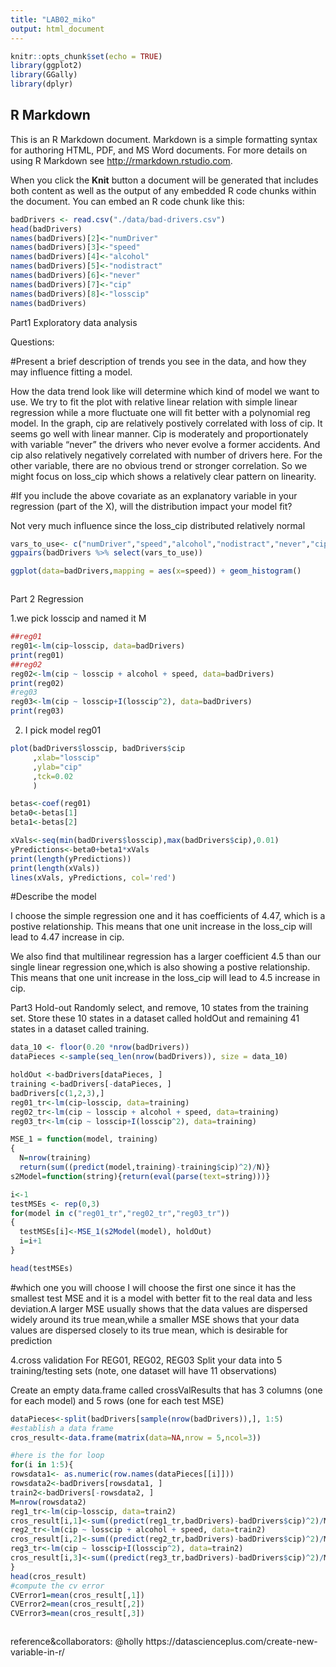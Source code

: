 ```yaml
---
title: "LAB02_miko"
output: html_document
---
```


```r
knitr::opts_chunk$set(echo = TRUE)
library(ggplot2)
library(GGally)
library(dplyr)

```

## R Markdown

This is an R Markdown document. Markdown is a simple formatting syntax for authoring HTML, PDF, and MS Word documents. For more details on using R Markdown see <http://rmarkdown.rstudio.com>.

When you click the **Knit** button a document will be generated that includes both content as well as the output of any embedded R code chunks within the document. You can embed an R code chunk like this:

```r
badDrivers <- read.csv("./data/bad-drivers.csv")
head(badDrivers)
names(badDrivers)[2]<-"numDriver"
names(badDrivers)[3]<-"speed"
names(badDrivers)[4]<-"alcohol"
names(badDrivers)[5]<-"nodistract"
names(badDrivers)[6]<-"never"
names(badDrivers)[7]<-"cip"
names(badDrivers)[8]<-"losscip"
names(badDrivers)
```
Part1 Exploratory data analysis

Questions:

#Present a brief description of trends you see in the data, and how they may influence fitting a model.

How the data trend look like will determine which kind of model we want to use. We try to fit the plot with relative linear relation with simple linear regression while a more fluctuate one will fit better with a polynomial reg model. In the graph, cip are relatively postively correlated with loss of cip. It seems go well with linear manner. Cip is moderately and proportionately with variable "never" the drivers who never evolve a former accidents. And cip also relatively negatively correlated with number of drivers here. For the other variable, there are no obvious trend or stronger correlation. So we might focus on loss_cip which shows a relatively clear pattern on linearity.


#If you include the above covariate as an explanatory variable in your regression (part of the X), will the distribution impact your model fit?

Not very much influence since the loss_cip distributed relatively normal

```r
vars_to_use<- c("numDriver","speed","alcohol","nodistract","never","cip","losscip")
ggpairs(badDrivers %>% select(vars_to_use))


```


```r
ggplot(data=badDrivers,mapping = aes(x=speed)) + geom_histogram()



```



Part 2 Regression


1.we pick losscip and named it M
```r
##reg01
reg01<-lm(cip~losscip, data=badDrivers)
print(reg01)
##reg02
reg02<-lm(cip ~ losscip + alcohol + speed, data=badDrivers)
print(reg02)
#reg03
reg03<-lm(cip ~ losscip+I(losscip^2), data=badDrivers)
print(reg03)
```
2. I pick model reg01
```r
plot(badDrivers$losscip, badDrivers$cip
     ,xlab="losscip"
     ,ylab="cip"
     ,tck=0.02
     )

betas<-coef(reg01)
beta0<-betas[1]
beta1<-betas[2]

xVals<-seq(min(badDrivers$losscip),max(badDrivers$cip),0.01)
yPredictions<-beta0+beta1*xVals
print(length(yPredictions))
print(length(xVals))
lines(xVals, yPredictions, col='red')
``` 

#Describe the model

I choose the simple regression one and it has coefficients of 4.47, which is a postive relationship. This means that one unit increase in the loss_cip will lead to 4.47 increase in cip. 

We also find that multilinear regression has a larger coefficient 4.5 than our single linear regression one,which is also showing a postive relationship. This means that one unit increase in the loss_cip will lead to 4.5 increase in cip. 





Part3 Hold-out
Randomly select, and remove, 10 states from the training set. Store these 10 states in a dataset called holdOut and remaining 41 states in a dataset called training.

  

```r
data_10 <- floor(0.20 *nrow(badDrivers))
dataPieces <-sample(seq_len(nrow(badDrivers)), size = data_10)

holdOut <-badDrivers[dataPieces, ]
training <-badDrivers[-dataPieces, ]
badDrivers[c(1,2,3),]
reg01_tr<-lm(cip~losscip, data=training)
reg02_tr<-lm(cip ~ losscip + alcohol + speed, data=training)
reg03_tr<-lm(cip ~ losscip+I(losscip^2), data=training)

MSE_1 = function(model, training)
{
  N=nrow(training)
  return(sum((predict(model,training)-training$cip)^2)/N)}
s2Model=function(string){return(eval(parse(text=string)))}

i<-1
testMSEs <- rep(0,3)
for(model in c("reg01_tr","reg02_tr","reg03_tr"))
{
  testMSEs[i]<-MSE_1(s2Model(model), holdOut)
  i=i+1
}

head(testMSEs)

```
#which one you will choose
I will choose the first one since it has the smallest test MSE and it is a model with better fit to the real data and less deviation.A larger MSE usually shows that the data values are dispersed widely around its true mean,while a smaller MSE shows that your data values are dispersed closely to its true mean, which is desirable for prediction 


4.cross validation
For REG01, REG02, REG03
Split your data into 5 training/testing sets (note, one dataset will have 11 observations)

Create an empty data.frame called crossValResults that has 3 columns (one for each model) and 5 rows (one for each test MSE)

```r
dataPieces<-split(badDrivers[sample(nrow(badDrivers)),], 1:5)
#establish a data frame
cros_result<-data.frame(matrix(data=NA,nrow = 5,ncol=3))

#here is the for loop
for(i in 1:5){
rowsdata1<- as.numeric(row.names(dataPieces[[i]]))
rowsdata2<-badDrivers[rowsdata1, ]
train2<-badDrivers[-rowsdata2, ]
M=nrow(rowsdata2)
reg1_tr<-lm(cip~losscip, data=train2)
cros_result[i,1]<-sum((predict(reg1_tr,badDrivers)-badDrivers$cip)^2)/M
reg2_tr<-lm(cip ~ losscip + alcohol + speed, data=train2)
cros_result[i,2]<-sum((predict(reg2_tr,badDrivers)-badDrivers$cip)^2)/M
reg3_tr<-lm(cip ~ losscip+I(losscip^2), data=train2)
cros_result[i,3]<-sum((predict(reg3_tr,badDrivers)-badDrivers$cip)^2)/M
}
head(cros_result)  
#compute the cv error
CVError1=mean(cros_result[,1])
CVError2=mean(cros_result[,2])
CVError3=mean(cros_result[,3])



```



reference&collaborators:
@holly
https://datascienceplus.com/create-new-variable-in-r/

